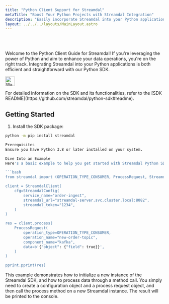 ```yaml
---
title: "Python Client Support for Streamdal"
metaTitle: "Boost Your Python Projects with Streamdal Integration"
description: "Easily incorporate Streamdal into your Python applications to enhance your data processing."
layout: ../../../layouts/MainLayout.astro
---
```


<br />
<br />

Welcome to the Python Client Guide for Streamdal! If you're leveraging the power of Python and aim to enhance your data operations, you're on the right track. Integrating Streamdal into your Python applications is both efficient and straightforward with our Python SDK.

<Notification type="warn">
  <img src={warning} alt="Warning" width="30px" height="30px" />
  <div class="prose-md prose-p:my-2 prose-a:text-purple-dark prose-a:underline">
    <p>For detailed information on the SDK and its functionalities, refer to the [SDK README](https://github.com/streamdal/python-sdk#readme).</p>
  </div>
</Notification>

## Getting Started

1. Install the SDK package:
```bash
python -m pip install streamdal

Prerequisites
Ensure you have Python 3.8 or later installed on your system.

Dive Into an Example
Here's a basic example to help you get started with Streamdal Python SDK:

```bash
from streamdal import (OPERATION_TYPE_CONSUMER, ProcessRequest, StreamdalClient, StreamdalConfig)

client = StreamdalClient(
    cfg=StreamdalConfig(
        service_name="order-ingest",
        streamdal_url="streamdal-server.svc.cluster.local:8082",
        streamdal_token="1234",
    )
)

res = client.process(
    ProcessRequest(
        operation_type=OPERATION_TYPE_CONSUMER,
        operation_name="new-order-topic",
        component_name="kafka",
        data=b'{"object": {"field": true}}',
    )
)

pprint.pprint(res)
```

This example demonstrates how to initialize a new instance of the Streamdal SDK, and how to process data through a method call. You simply need to create a configuration object and a process request object, and then call the process method on a new Streamdal instance. The result will be printed to the console.
